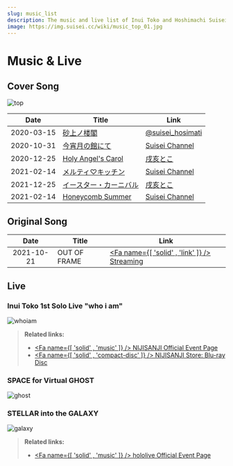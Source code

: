 ```yaml
---
slug: music_list
description: The music and live list of Inui Toko and Hoshimachi Suisei.
image: https://img.suisei.cc/wiki/music_top_01.jpg
---
```



# Music & Live

## Cover Song

![top](https://img.suisei.cc/wiki/music_top_01.jpg)

<!-- prettier-ignore -->
|Date|Title|Link|
|:--:|-----|----|
|2020-03-15|[砂上ノ楼閣](/timeline/2020#_2020-01-13)|[<SNSIcon Name="twitter" /> @suisei_hosimati](https://twitter.com/suisei_hosimati/status/1239146084712083456)|
|2020-10-31|[今宵月の館にて](/timeline/2020#first-tokomachi-cover-mv)|[<SNSIcon /> Suisei Channel](https://youtu.be/vhmFj1owmuk)|
|2020-12-25|[Holy Angel's Carol](/timeline/2020#2nd-tokomachi-cover-mv)|[<SNSIcon /> 戌亥とこ](https://youtu.be/vhmFj1owmu)|
|2021-02-14|[メルティ♡キッチン](/timeline/2021#3rd-tokomachi-cover-mv)|[<SNSIcon /> Suisei Channel](https://youtu.be/KiUvL-rp1zg)|
|2021-12-25|[イースター・カーニバル](/timeline/2021#4th-tokomachi-cover-mv)|[<SNSIcon /> 戌亥とこ](https://youtu.be/edp420amW1s)|
|2021-02-14|[Honeycomb Summer](/timeline/2021#5th-tokomachi-cover-mv)|[<SNSIcon /> Suisei Channel](https://youtu.be/aWv2KjaFqBA)|

## Original Song

<!-- prettier-ignore -->
|Date|Title|Link|
|:--:|-----|----|
|2021-10-21|OUT OF FRAME|[<Fa name={[ 'solid' , 'link' ]} /> Streaming](https://cover.lnk.to/oof)|

## Live

### Inui Toko 1st Solo Live "who i am"

![whoiam](https://img.suisei.cc/wiki/music_whoiam.jpg)

<FYI Topic='"who i am"' Desc="/topics/toko_who_i_am" />

> **Related links:**
>
> - [<Fa name={[ 'solid' , 'music' ]} /> NIJISANJI Official Event Page](https://event.nijisanji.app/inui_whoiam/)
> - [<Fa name={[ 'solid' , 'compact-disc' ]} /> NIJISANJI Store: Blu-ray Disc](https://shop.nijisanji.jp/s/niji/item/detail/NJSJ-026)

### SPACE for Virtual GHOST

![ghost](https://img.suisei.cc/wiki/music_ghost.jpg)

<FYI Topic="SPACE for Virtual GHOST" Desc="/topics/suisei_ghost" />

### STELLAR into the GALAXY

![galaxy](https://img.suisei.cc/wiki/music_galaxy.jpg)

<FYI Topic="STELLAR into the GALAXY" Desc="/topics/suisei_galaxy" />

> **Related links:**
>
> - [<Fa name={[ 'solid' , 'music' ]} /> hololive Official Event Page](https://stellarintothegalaxy.hololive.tv/)
